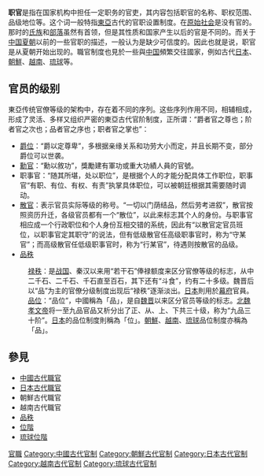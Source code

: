 {{Unreferenced|time=2016-05-21T10:29:18+00:00}}
{{wwv}}
'''职官'''是指在国家机构中担任一定职务的官吏，其内容包括职官的名称、职权范围、品级地位等。这个词一般特指[[東亞|東亞]]古代的官职设置制度。在[[原始社会|原始社会]]是没有官的。那时的[[氏族|氏族]]和[[部落|部落]]虽然有首领，但是其性质和国家产生以后的官是不同的。而关于[[中国|中国]][[夏朝|夏朝]]以前的一些官职的描述，一般认为是缺少可信度的。因此也就是说，职官是从夏朝开始出现的。職官制度也見於一些與[[中国|中国]]頻繁交往國家，例如古代[[日本|日本]]、[[朝鮮|朝鮮]]、[[越南|越南]]、[[琉球|琉球]]等。

==官员的级别==
東亞传统官僚等级的架构中，存在着不同的序列。这些序列作用不同，相辅相成，形成了灵活、多样又组织严密的東亞古代官阶制度，正所谓：“爵者官之尊也；阶者官之次也；品者官之序也；职者官之掌也”：
*[[爵位|爵位]]：“爵以定尊卑”，多根据亲缘关系和功劳大小而定，并且长期不变，部分爵位可以世袭。
*[[勳官|勳官]]：“勳以敘功”，獎勵建有軍功或重大功績人員的官號。
*职事官：“随其所堪，处以职位”，是根据个人的才能分配具体工作职位，职事官“有职、有位、有权、有责”执掌具体职位，可以被朝廷根据其需要随时调动。
*[[散官|散官]]：表示官员实际等级的称号。“一切以门荫结品，然后劳考进叙”，散官按照资历升迁，各级官员都有一个“散位”，以此来标志其个人的身份。与职事官相应成一个行政职位和个人身份互相交错的系统，因此有“以散官定官员班位，以职事官定其职守”的说法，但有低级散官任高级职事官时，称为“守某官”；而高级散官任低级职事官时，称为“行某官”，待遇则按散官的品级。
*[[品秩|品秩]]
:[[品秩|禄秩]]：是[[戰國_(中國)|战国]]、秦汉以来用“若干石”俸禄额度来区分官僚等级的标志，从中二千石、二千石、千石直至百石，其下还有“斗食”，约有二十多级。魏晋后以“品”为主的官僚分级制度出现后“禄秩”逐渐淡出。[[日本|日本]]則用於[[幕府_(日本)|幕府]]官員。
:[[品位|品位]]：“品位”，中國稱為「品」，是自[[魏晋|魏晋]]以来区分官员等级的标志。[[北魏孝文帝|北魏孝文帝]]将一至九品官品又析分出了正、从、上、下共三十级，称为“九品三十阶”。[[日本|日本]]的品位制度則稱為「位」。[[朝鮮半島|朝鮮]]、[[越南|越南]]、[[琉球|琉球]]品位制度亦稱為「品」。

==參見==

*[[中國古代職官|中國古代職官]]
*[[日本古代職官|日本古代職官]]
*朝鮮古代職官
*越南古代職官
*[[品秩|品秩]]
*[[位階|位階]]
*[[琉球位階|琉球位階]]
[[Category:官職|]]
[[Category:中國古代官制|Category:中國古代官制]]
[[Category:朝鮮古代官制|Category:朝鮮古代官制]]
[[Category:日本古代官制|Category:日本古代官制]]
[[Category:越南古代官制|Category:越南古代官制]]
[[Category:琉球古代官制|Category:琉球古代官制]]